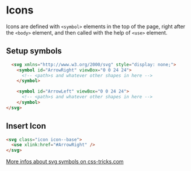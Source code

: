 
<Meta title="Foundations/Icons/Implementation" />

# Icons

Icons are defined with `<symbol>` elements in the top of the page, right after the `<body>` element, and then called with the help of `<use>` element.

## Setup symbols
```html
  <svg xmlns="http://www.w3.org/2000/svg" style="display: none;">
    <symbol id="ArrowRight" viewBox="0 0 24 24">
      <!-- <path>s and whatever other shapes in here -->
    </symbol>

    <symbol id="ArrowLeft" viewBox="0 0 24 24">
      <!-- <path>s and whatever other shapes in here -->
    </symbol>
</svg>
```

## Insert Icon
```html
<svg class="icon icon--base">
  <use xlink:href="#ArrowRight" />
</svg>
```

[More infos about svg symbols on css-tricks.com](https://developer.mozilla.org/en-US/docs/Web/SVG/Element/symbol)

